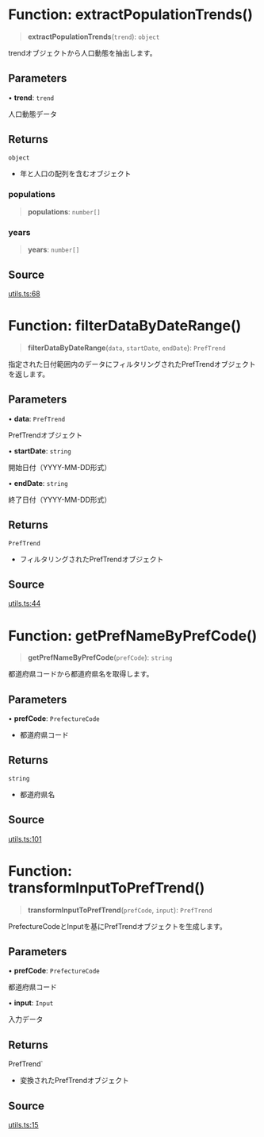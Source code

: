 # Function: extractPopulationTrends()

> **extractPopulationTrends**(`trend`): `object`

trendオブジェクトから人口動態を抽出します。

## Parameters

• **trend**: `trend`

人口動態データ

## Returns

`object`

- 年と人口の配列を含むオブジェクト

### populations

> **populations**: `number[]`

### years

> **years**: `number[]`

## Source

[utils.ts:68](https://github.com/minasora/PopulationTrendDisplay/blob/9b6916f2d9e634cddf515d0c9e11d37aa79b4f22/src/libs/utils.ts#L68)



# Function: filterDataByDateRange()

> **filterDataByDateRange**(`data`, `startDate`, `endDate`): `PrefTrend`

指定された日付範囲内のデータにフィルタリングされたPrefTrendオブジェクトを返します。

## Parameters

• **data**: `PrefTrend`

PrefTrendオブジェクト

• **startDate**: `string`

開始日付（YYYY-MM-DD形式）

• **endDate**: `string`

終了日付（YYYY-MM-DD形式）

## Returns
`PrefTrend`

- フィルタリングされたPrefTrendオブジェクト

## Source

[utils.ts:44](https://github.com/minasora/PopulationTrendDisplay/blob/9b6916f2d9e634cddf515d0c9e11d37aa79b4f22/src/libs/utils.ts#L44)








# Function: getPrefNameByPrefCode()

> **getPrefNameByPrefCode**(`prefCode`): `string`

都道府県コードから都道府県名を取得します。

## Parameters
• **prefCode**: `PrefectureCode`
- 都道府県コード

## Returns

`string`

- 都道府県名

## Source

[utils.ts:101](https://github.com/minasora/PopulationTrendDisplay/blob/9b6916f2d9e634cddf515d0c9e11d37aa79b4f22/src/libs/utils.ts#L101)




# Function: transformInputToPrefTrend()

> **transformInputToPrefTrend**(`prefCode`, `input`): `PrefTrend`

PrefectureCodeとInputを基にPrefTrendオブジェクトを生成します。

## Parameters

• **prefCode**: `PrefectureCode`

都道府県コード

• **input**: `Input`

入力データ

## Returns

PrefTrend`

- 変換されたPrefTrendオブジェクト

## Source

[utils.ts:15](https://github.com/minasora/PopulationTrendDisplay/blob/9b6916f2d9e634cddf515d0c9e11d37aa79b4f22/src/libs/utils.ts#L15)
